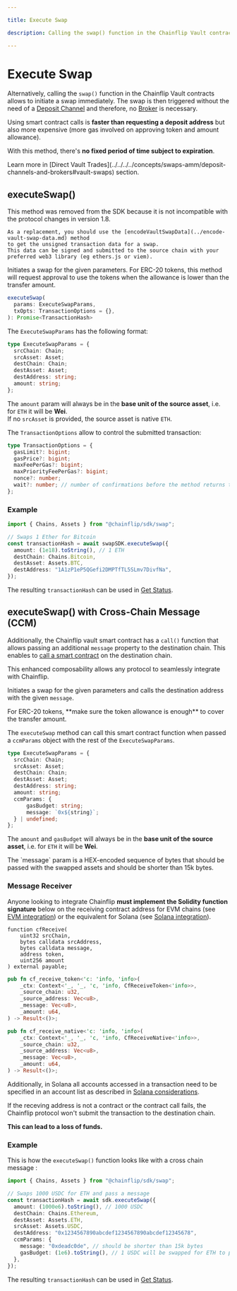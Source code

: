 ```yaml
---

title: Execute Swap

description: Calling the swap() function in the Chainflip Vault contracts allows to initiate a swap immediately.

---
```



# Execute Swap

Alternatively, calling the `swap()` function in the Chainflip Vault contracts allows to initiate a swap immediately. The swap is then triggered without the need of a [Deposit Channel](../swap-assets/request-deposit-address-v2.md#requestdepositaddressv2 "mention") and therefore, no [Broker](../../running-a-broker/introduction) is necessary.

Using smart contract calls is **faster than requesting a deposit address** but also more expensive (more gas involved on approving token and amount allowance).

With this method, there's **no fixed period of time subject to expiration**.

<Callout type="info">
  Learn more in [Direct Vault
  Trades](../../../../concepts/swaps-amm/deposit-channels-and-brokers#vault-swaps)
  section.
</Callout>

## executeSwap()

<Callout type="error">
    This method was removed from the SDK because it is not incompatible with the protocol changes in version 1.8.

    As a replacement, you should use the [encodeVaultSwapData](../encode-vault-swap-data.md) method
    to get the unsigned transaction data for a swap.
    This data can be signed and submitted to the source chain with your preferred web3 library (eg ethers.js or viem).
</Callout>

Initiates a swap for the given parameters. For ERC-20 tokens, this method will request approval to use the tokens when the allowance is lower than the transfer amount.

```typescript copy
executeSwap(
  params: ExecuteSwapParams,
  txOpts: TransactionOptions = {},
): Promise<TransactionHash>
```

The `ExecuteSwapParams` has the following format:

```typescript copy
type ExecuteSwapParams = {
  srcChain: Chain;
  srcAsset: Asset;
  destChain: Chain;
  destAsset: Asset;
  destAddress: string;
  amount: string;
};
```

The `amount` param will always be in the **base unit of the source asset**, i.e. for `ETH` it will be **Wei**.<br/>If no `srcAsset` is provided, the source asset is native `ETH`.

The `TransactionOptions` allow to control the submitted transaction:

```typescript copy
type TransactionOptions = {
  gasLimit?: bigint;
  gasPrice?: bigint;
  maxFeePerGas?: bigint;
  maxPriorityFeePerGas?: bigint;
  nonce?: number;
  wait?: number; // number of confirmations before the method returns the transaction hash
};
```

### Example

```typescript copy
import { Chains, Assets } from "@chainflip/sdk/swap";

// Swaps 1 Ether for Bitcoin
const transactionHash = await swapSDK.executeSwap({
  amount: (1e18).toString(), // 1 ETH
  destChain: Chains.Bitcoin,
  destAsset: Assets.BTC,
  destAddress: "1A1zP1eP5QGefi2DMPTfTL5SLmv7DivfNa",
});
```

The resulting `transactionHash` can be used in [Get Status](../get-status.md).

## executeSwap() with Cross-Chain Message (CCM)

Additionally, the Chainflip vault smart contract has a `call()` function that allows passing an additional `message` property to the destination chain. This enables to [call a smart contract](../advanced/cross-chain-messaging.mdx) on the destination chain.

<Callout type="info">
  This enhanced composability allows any protocol to seamlessly integrate with
  Chainflip.
</Callout>

Initiates a swap for the given parameters and calls the destination address with the given `message`.

<Callout type="warning">
  For ERC-20 tokens, **make sure the token allowance is enough** to cover the
  transfer amount.
</Callout>

The `executeSwap` method can call this smart contract function when passed a `ccmParams` object with the rest of the `ExecuteSwapParams`.

```typescript copy
type ExecuteSwapParams = {
  srcChain: Chain;
  srcAsset: Asset;
  destChain: Chain;
  destAsset: Asset;
  destAddress: string;
  amount: string;
  ccmParams: {
      gasBudget: string;
      message: `0x${string}`;
  } | undefined;
};
```

The `amount` and `gasBudget` will always be in the **base unit of the source asset**, i.e. for `ETH` it will be **Wei**.

<Callout type="warning">
  The `message` param is a HEX-encoded sequence of bytes that should be passed
  with the swapped assets and should be shorter than 15k bytes.
</Callout>

### Message Receiver

Anyone looking to integrate Chainflip **must implement the Solidity function signature** below on the receiving contract address for EVM chains (see [EVM integration](../../advanced/vault-swaps#receive-call-and-asset-on-the-receiver-contract-ccm)) or the equivalent for Solana (see [Solana integration](../../advanced/cross-chain-messaging/sol-ccm.md#receive-call-and-asset-on-the-receiver-contract)).

```solidity
function cfReceive(
    uint32 srcChain,
    bytes calldata srcAddress,
    bytes calldata message,
    address token,
    uint256 amount
) external payable;
```
```rust
pub fn cf_receive_token<'c: 'info, 'info>(
    _ctx: Context<'_, '_, 'c, 'info, CfReceiveToken<'info>>,
    _source_chain: u32,
    _source_address: Vec<u8>,
    _message: Vec<u8>,
    _amount: u64,
) -> Result<()>;

pub fn cf_receive_native<'c: 'info, 'info>(
    _ctx: Context<'_, '_, 'c, 'info, CfReceiveNative<'info>>,
    _source_chain: u32,
    _source_address: Vec<u8>,
    _message: Vec<u8>,
    _amount: u64,
) -> Result<()>;
```

Additionally, in Solana all accounts accessed in a transaction need to be specified in an account list as described in [Solana considerations](../../advanced/cross-chain-messaging/sol-ccm.md#list-of-accounts).

<Callout type="warning">
If the receving address is not a contract or the contract call fails, the Chainflip protocol won't submit the transaction to the destination chain.

**This can lead to a loss of funds.**

</Callout>

### Example

This is how the `executeSwap()` function looks like with a cross chain message :

```typescript copy
import { Chains, Assets } from "@chainflip/sdk/swap";

// Swaps 1000 USDC for ETH and pass a message
const transactionHash = await sdk.executeSwap({
  amount: (1000e6).toString(), // 1000 USDC
  destChain: Chains.Ethereum,
  destAsset: Assets.ETH,
  srcAsset: Assets.USDC,
  destAddress: "0x1234567890abcdef1234567890abcdef12345678",
  ccmParams: {
    message: "0xdeadc0de", // should be shorter than 15k bytes
    gasBudget: (1e6).toString(), // 1 USDC will be swapped for ETH to pay for gas
  },
});
```

The resulting `transactionHash` can be used in [Get Status](../get-status.md).
